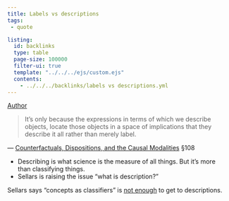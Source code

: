 ```yaml
---
title: Labels vs descriptions
tags: 
 - quote

listing:
  id: backlinks
  type: table
  page-size: 100000
  filter-ui: true
  template: "../../../ejs/custom.ejs"
  contents:
    - ../../../backlinks/labels vs descriptions.yml
---
```


[Author](/docs/phil/people/Wilfrid Sellars.html)

> It's only because the expressions in terms of which we describe
objects, locate those objects in a space of implications that they describe it
all rather than merely label.

—  [Counterfactuals, Dispositions, and the Causal Modalities](/docs/phil/works/Counterfactuals, Dispositions, and the Causal Modalities.html) §108

- Describing is what science is the measure of all things. But it's more than 
  classifying things.
- Sellars is raising the issue "what is description?"

Sellars says "concepts as classifiers" is [not enough](/docs/phil/interaction/Concepts and judgment.html) to get to descriptions. 
